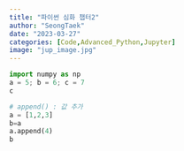 ```yaml
---
title: "파이썬 심화 챕터2"
author: "SeongTaek"
date: "2023-03-27"
categories: [Code,Advanced_Python,Jupyter]
image: "jup_image.jpg"
---
```



```python
import numpy as np
a = 5; b = 6; c = 7
c

# append() : 값 추가
a = [1,2,3]
b=a
a.append(4)
b
```

